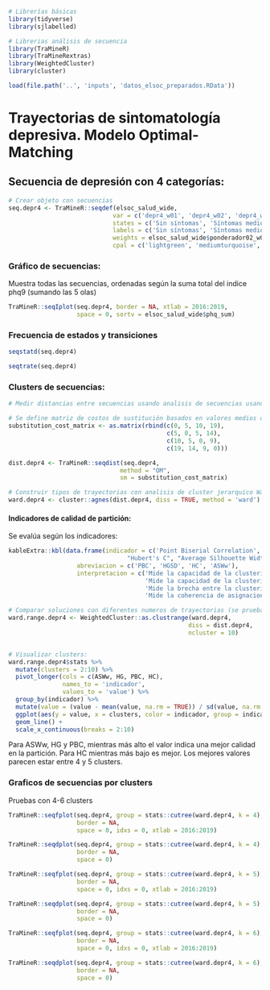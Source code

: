 
```r

# Librerías básicas
library(tidyverse)
library(sjlabelled)

# Librerias análisis de secuencia
library(TraMineR)
library(TraMineRextras)
library(WeightedCluster)
library(cluster)

load(file.path('..', 'inputs', 'datos_elsoc_preparados.RData'))
```

# Trayectorias de sintomatología depresiva. Modelo Optimal-Matching

## Secuencia de depresión con 4 categorías:

```r
# Crear objeto con secuencias
seq.depr4 <- TraMineR::seqdef(elsoc_salud_wide, 
                             var = c('depr4_w01', 'depr4_w02', 'depr4_w03', 'depr4_w04'), 
                             states = c('Sin síntomas', 'Síntomas medios', 'Síntomas moderados', 'Síntomas severos'), 
                             labels = c('Sin síntomas', 'Síntomas medios', 'Sintomas moderados', 'Síntomas severos'),
                             weights = elsoc_salud_wide$ponderador02_w01,
                             cpal = c('lightgreen', 'mediumturquoise', 'skyblue3', 'slateblue4'))
```

### Gráfico de secuencias:

Muestra todas las secuencias, ordenadas según la suma total del indice phq9 (sumando las 5 olas)

```r

TraMineR::seqIplot(seq.depr4, border = NA, xtlab = 2016:2019,
                   space = 0, sortv = elsoc_salud_wide$phq_sum)


```

### Frecuencia de estados y transiciones

```r
seqstatd(seq.depr4)

seqtrate(seq.depr4)

```


### Clusters de secuencias:

```r
# Medir distancias entre secuencias usando analisis de secuencias usando optimal matching analysis

# Se define matriz de costos de sustitución basados en valores medios de indice phq9
substitution_cost_matrix <- as.matrix(rbind(c(0, 5, 10, 19),
                                            c(5, 0, 5, 14),
                                            c(10, 5, 0, 9),
                                            c(19, 14, 9, 0)))

dist.depr4 <- TraMineR::seqdist(seq.depr4,
                               method = "OM",
                               sm = substitution_cost_matrix)

# Construir tipos de trayectorias con analisis de cluster jerarquico Ward
ward.depr4 <- cluster::agnes(dist.depr4, diss = TRUE, method = 'ward')
```

#### Indicadores de calidad de partición: {-}

Se evalúa según los indicadores:

```r
kableExtra::kbl(data.frame(indicador = c('Point Biserial Correlation', "Hubert's Somers' D", 
                                 "Hubert's C", "Average Silhouette Width (weighted)"),
                   abreviacion = c('PBC', 'HGSD', 'HC', 'ASWw'),
                   interpretacion = c('Mide la capacidad de la clusterización de reproducir las distancias',
                                      'Mide la capacidad de la clusterización de reproducir las distancias tomando en cuenta empates en distancias',
                                      'Mide la brecha entre la clusterización obtenida y la mejor partición teóricamente posible con este número de grupos y distancias',
                                      'Mide la coherencia de asignaciones. Alta coherencia indica una alta distancia entre grupos y fuerte homogeneidad inter-grupal')))

```

```r
# Comparar soluciones con diferentes numeros de trayectorias (se prueban de 2 a 10 clusters)
ward.range.depr4 <- WeightedCluster::as.clustrange(ward.depr4,
                                                  diss = dist.depr4, 
                                                  ncluster = 10)


# Visualizar clusters:
ward.range.depr4$stats %>%
  mutate(clusters = 2:10) %>%
  pivot_longer(cols = c(ASWw, HG, PBC, HC),
               names_to = 'indicador',
               values_to = 'value') %>%
  group_by(indicador) %>%
  mutate(value = (value - mean(value, na.rm = TRUE)) / sd(value, na.rm = TRUE)) %>%
  ggplot(aes(y = value, x = clusters, color = indicador, group = indicador)) +
  geom_line() +
  scale_x_continuous(breaks = 2:10)

```

Para ASWw, HG y PBC, mientras más alto el valor indica una mejor calidad en la partición. Para HC mientras más bajo es mejor. Los mejores valores parecen estar entre 4 y 5 clusters.


### Graficos de secuencias por clusters

Pruebas con 4-6 clusters


```r


TraMineR::seqfplot(seq.depr4, group = stats::cutree(ward.depr4, k = 4),
                   border = NA, 
                   space = 0, idxs = 0, xtlab = 2016:2019)

TraMineR::seqdplot(seq.depr4, group = stats::cutree(ward.depr4, k = 4),
                   border = NA, 
                   space = 0)


```



```r
TraMineR::seqfplot(seq.depr4, group = stats::cutree(ward.depr4, k = 5),
                   border = NA, 
                   space = 0, idxs = 0, xtlab = 2016:2019)

TraMineR::seqdplot(seq.depr4, group = stats::cutree(ward.depr4, k = 5),
                   border = NA, 
                   space = 0)

```


```r
TraMineR::seqfplot(seq.depr4, group = stats::cutree(ward.depr4, k = 6),
                   border = NA, 
                   space = 0, idxs = 0, xtlab = 2016:2019)

TraMineR::seqdplot(seq.depr4, group = stats::cutree(ward.depr4, k = 6),
                   border = NA, 
                   space = 0)

```
